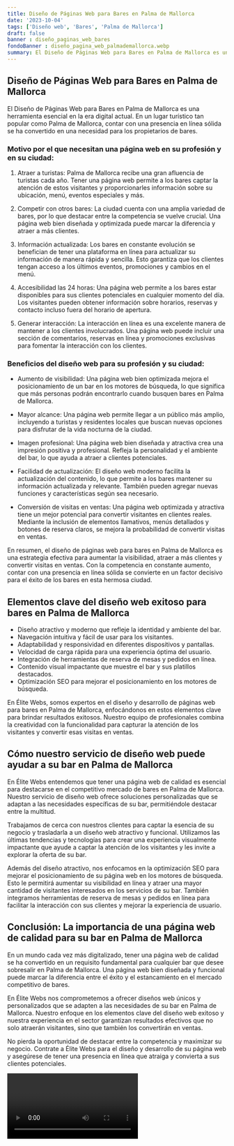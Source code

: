 ```yaml
---
title: Diseño de Páginas Web para Bares en Palma de Mallorca
date: '2023-10-04'
tags: ['Diseño web', 'Bares', 'Palma de Mallorca']
draft: false
banner : diseño_paginas_web_bares
fondoBanner : diseño_pagina_web_palmademallorca.webp
summary: El Diseño de Páginas Web para Bares en Palma de Mallorca es una herramienta esencial en la era digital actual. En un lugar turístico tan popular como Palma de Mallorca, contar con una presencia en línea sólida se ha convertido en una necesidad para los propietarios de bares.
---
```


## Diseño de Páginas Web para Bares en Palma de Mallorca

El Diseño de Páginas Web para Bares en Palma de Mallorca es una herramienta esencial en la era digital actual. En un lugar turístico tan popular como Palma de Mallorca, contar con una presencia en línea sólida se ha convertido en una necesidad para los propietarios de bares.

### Motivo por el que necesitan una página web en su profesión y en su ciudad:

1. Atraer a turistas: Palma de Mallorca recibe una gran afluencia de turistas cada año. Tener una página web permite a los bares captar la atención de estos visitantes y proporcionarles información sobre su ubicación, menú, eventos especiales y más.

2. Competir con otros bares: La ciudad cuenta con una amplia variedad de bares, por lo que destacar entre la competencia se vuelve crucial. Una página web bien diseñada y optimizada puede marcar la diferencia y atraer a más clientes.

3. Información actualizada: Los bares en constante evolución se benefician de tener una plataforma en línea para actualizar su información de manera rápida y sencilla. Esto garantiza que los clientes tengan acceso a los últimos eventos, promociones y cambios en el menú.

4. Accesibilidad las 24 horas: Una página web permite a los bares estar disponibles para sus clientes potenciales en cualquier momento del día. Los visitantes pueden obtener información sobre horarios, reservas y contacto incluso fuera del horario de apertura.

5. Generar interacción: La interacción en línea es una excelente manera de mantener a los clientes involucrados. Una página web puede incluir una sección de comentarios, reservas en línea y promociones exclusivas para fomentar la interacción con los clientes.

### Beneficios del diseño web para su profesión y su ciudad:

- Aumento de visibilidad: Una página web bien optimizada mejora el posicionamiento de un bar en los motores de búsqueda, lo que significa que más personas podrán encontrarlo cuando busquen bares en Palma de Mallorca.

- Mayor alcance: Una página web permite llegar a un público más amplio, incluyendo a turistas y residentes locales que buscan nuevas opciones para disfrutar de la vida nocturna de la ciudad.

- Imagen profesional: Una página web bien diseñada y atractiva crea una impresión positiva y profesional. Refleja la personalidad y el ambiente del bar, lo que ayuda a atraer a clientes potenciales.

- Facilidad de actualización: El diseño web moderno facilita la actualización del contenido, lo que permite a los bares mantener su información actualizada y relevante. También pueden agregar nuevas funciones y características según sea necesario.

- Conversión de visitas en ventas: Una página web optimizada y atractiva tiene un mejor potencial para convertir visitantes en clientes reales. Mediante la inclusión de elementos llamativos, menús detallados y botones de reserva claros, se mejora la probabilidad de convertir visitas en ventas.

En resumen, el diseño de páginas web para bares en Palma de Mallorca es una estrategia efectiva para aumentar la visibilidad, atraer a más clientes y convertir visitas en ventas. Con la competencia en constante aumento, contar con una presencia en línea sólida se convierte en un factor decisivo para el éxito de los bares en esta hermosa ciudad.

<GifSeo />

<Cta />

## Elementos clave del diseño web exitoso para bares en Palma de Mallorca

- Diseño atractivo y moderno que refleje la identidad y ambiente del bar.
- Navegación intuitiva y fácil de usar para los visitantes.
- Adaptabilidad y responsividad en diferentes dispositivos y pantallas.
- Velocidad de carga rápida para una experiencia óptima del usuario.
- Integración de herramientas de reserva de mesas y pedidos en línea.
- Contenido visual impactante que muestre el bar y sus platillos destacados.
- Optimización SEO para mejorar el posicionamiento en los motores de búsqueda.

En Élite Webs, somos expertos en el diseño y desarrollo de páginas web para bares en Palma de Mallorca, enfocándonos en estos elementos clave para brindar resultados exitosos. Nuestro equipo de profesionales combina la creatividad con la funcionalidad para capturar la atención de los visitantes y convertir esas visitas en ventas.

## Cómo nuestro servicio de diseño web puede ayudar a su bar en Palma de Mallorca

En Élite Webs entendemos que tener una página web de calidad es esencial para destacarse en el competitivo mercado de bares en Palma de Mallorca. Nuestro servicio de diseño web ofrece soluciones personalizadas que se adaptan a las necesidades específicas de su bar, permitiéndole destacar entre la multitud.

Trabajamos de cerca con nuestros clientes para captar la esencia de su negocio y trasladarla a un diseño web atractivo y funcional. Utilizamos las últimas tendencias y tecnologías para crear una experiencia visualmente impactante que ayude a captar la atención de los visitantes y les invite a explorar la oferta de su bar.

Además del diseño atractivo, nos enfocamos en la optimización SEO para mejorar el posicionamiento de su página web en los motores de búsqueda. Esto le permitirá aumentar su visibilidad en línea y atraer una mayor cantidad de visitantes interesados en los servicios de su bar. También integramos herramientas de reserva de mesas y pedidos en línea para facilitar la interacción con sus clientes y mejorar la experiencia de usuario.

## Conclusión: La importancia de una página web de calidad para su bar en Palma de Mallorca

En un mundo cada vez más digitalizado, tener una página web de calidad se ha convertido en un requisito fundamental para cualquier bar que desee sobresalir en Palma de Mallorca. Una página web bien diseñada y funcional puede marcar la diferencia entre el éxito y el estancamiento en el mercado competitivo de bares.

En Élite Webs nos comprometemos a ofrecer diseños web únicos y personalizados que se adapten a las necesidades de su bar en Palma de Mallorca. Nuestro enfoque en los elementos clave del diseño web exitoso y nuestra experiencia en el sector garantizan resultados efectivos que no solo atraerán visitantes, sino que también los convertirán en ventas.

No pierda la oportunidad de destacar entre la competencia y maximizar su negocio. Contrate a Élite Webs para el diseño y desarrollo de su página web y asegúrese de tener una presencia en línea que atraiga y convierta a sus clientes potenciales.

<Video />

<CtaBot job='Bares' city='Palma de Mallorca'/>

<Gmaps query='Palma de Mallorca+españa+maps' />
